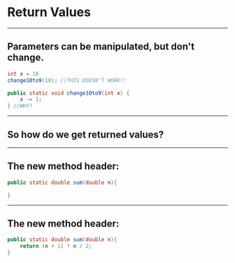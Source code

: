
# Return Values

---

## Parameters can be manipulated, but don't change.

```java
int x = 10
change10to9(10); //THIS DOESN'T WORK!!

public static void change10to9(int x) { 
    x -= 1; 
} //WHY?
```

---

## So how do we get returned values?

---

## The new method header:

```java
public static double sum(double n){

}
```

---

## The new method header:

```java
public static double sum(double n){
    return (n + 1) * n / 2;
}
```

